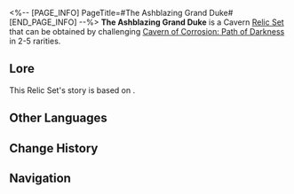 <%-- [PAGE_INFO]
PageTitle=#The Ashblazing Grand Duke#
[END_PAGE_INFO] --%>
{{Relic Set Infobox
|id           = 81154
|image1       = Item The Ashblazing Grand Duke.png{{subst:void|<!--$UPLOAD:<<SpriteOutput/ItemFigures/71024.png>-<Item The Ashblazing Grand Duke.png>-<Relic Icons>>-->}}
|type         = Cavern Relic
|2pcBonus     = Increases the DMG dealt by follow-up attack by 20%.
|4pcBonus     = When the wearer uses a follow-up attack, increases the wearer's ATK by 6% for every time the follow-up attack deals DMG. This effect can stack up to 8 time(s) and lasts for 3 turn(s). This effect is removed the next time the wearer uses a follow-up attack.
|head         = Grand Duke's Crown of Netherflame
|hand         = Grand Duke's Gloves of Fieryfur
|body         = Grand Duke's Robe of Grace
|feet         = Grand Duke's Ceremonial Boots
|rarity       = 2345
|source2.1    = [[Cavern of Corrosion: Path of Darkness]]
|source3.1    = [[Cavern of Corrosion: Path of Darkness]]
|source4.1    = [[Cavern of Corrosion: Path of Darkness]]
|source5.1    = [[Cavern of Corrosion: Path of Darkness]]
|source5.2    = [[Synthesize Relics]]
|utility1     = 
|utility2     = 
|utility3     = 
}}
'''The Ashblazing Grand Duke''' is a Cavern [[Relic/Sets|Relic Set]] that can be obtained by challenging [[Cavern of Corrosion: Path of Darkness]] in 2-5{{Icon/Stars|1}} rarities.

==Lore==
This Relic Set's story is based on {{tx}}.
{{Relic Lore|The Ashblazing Grand Duke}}

==Other Languages==
{{Other Languages
|en   = The Ashblazing Grand Duke
|zhs  = 毁烬焚骨的大公
|zht  = 毀燼焚骨的大公
|ja   = 灰燼を燃やし尽くす大公
|ko   = 재와 뼈마저 불사르는 대공
|es   = Gran duque incinerador
|fr   = Grand duc incandescendre
|ru   = Сжигающий дотла герцог
|th   = The Ashblazing Grand Duke
|vi   = Đại Công Tước Tro Tàn
|de   = Der eingeäscherte Erzherzog
|id   = The Ashblazing Grand Duke
|pt   = Grão-Duque em Brasas
}}

==Change History==
{{Change History|1.5}}

==Navigation==
{{Relic Set Navbox}}